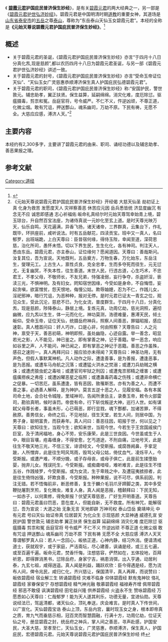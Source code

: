 《 '''[[碧霞元君|碧霞元君]]护国庇民普济保生妙经'''》，是有关[[碧霞元君|碧霞元君]]的两大经典之一，另一部是《[[碧霞元君护世弘济妙经|碧霞元君护世弘济妙经]]》。碧霞元君是中国明清时期[[道教|道教]]的重要女神，其道场是[[山东省|山东省]][[泰安市|泰安市]]的[[五岳|五岳]]之尊[[泰山|泰山]]，尊称为“东岳泰山天仙玉女碧霞元君”。本经的全称是'''《元始天尊说碧霞元君护国庇民普济保生妙经》'''。<ref> {{Cite book | author = 张国祥 | title = 《万历续道藏》 | location =中国 | publisher = 不清 | date =明正统十年（1445） | pages = “隶”五|  language = zh}} </ref>

== 概述 ==
* 关于碧霞元君的圣诞，《碧霞元君护国庇民普济保生妙经》亦言“于四月十八日分真化炁,现是慈颜”,都以农历四月十八日为碧霞元君圣诞，与另一部《碧霞元君护世弘济妙经》讲述一致。
* 关于碧霞元君的封号，《碧霞元君护国庇民普济保生妙经》亦言“受命玉帝证位天仙”、“天仙玉女广灵慈惠恭顺溥济保生真人护国庇民弘德碧霞元君”。
* 关于碧霞元君的职司，《碧霞元君护国庇民普济保生妙经》称:“安国护民，警世敦元。辅忠助孝，翼正扶贤。保生益算，延嗣绵绵。消灾化难，度厄除愆。驱瘟摄毒，剪祟和冤。岳庭官将，号令威严。不仁不义，忤逆凶顽，不尊正道，化微尘烟。敢有咒诅，押送酆山，魂系幽司，万劫不原。下民有祷，无愿不全。大慈应应感，溥济人天。”<ref>《元始天尊说碧霞元君护国庇民普济保生妙经》开经偈 大慈天仙圣 劫初证上真 化身为救苦 发愿度天人 灾祥察善恶 休苦应元因 岳兵悉皆统 济显度幽沉 有念无不应 诚思即感通 志心祈福佑 皈命礼真经尔时元始天尊驾幸始青上境，碧玉琼台，升自然百宝法座，为诸侍真说一元妙化至玄上道。是时天尊光映万天，仙乐自鸣，天花遍满，异香飞扬，诸天诸帝，三界群真，云集台下，作礼既毕，环拱座前，咸听说法。时有五岳献花，四渎贡宝。班中又一真人，名曰郁罗，出班端跪，上白天尊曰：臣昔宿何缘，得侍玉陛，幸闻至道，深荷恩慈，治化所司，愚怀未悟。切以下界生民，生生化化，各有神司。判注天人，悉由东岳。碧霞元君，亦主泰山，证位缘何？愿闻道因。天尊曰：善哉斯问。汝复其位，吾为宣说。天地既判，五岳奠方，万物生春，万化始东，东岳注生，燮理元工。上古生人，禀性贞良，克全忠孝，生而多夺死而径生，元无愆尤，无复幽冥，不失本性，往生善道。末世人民，行违古道，心生巧术，不忠君王，不孝父母，不敬师长，不友兄弟，恃强凌弱，妄行争夺，杀盗奸淫，亵渎三光，不惧神明。及有妇女。罔知宿世因缘，今受如是身命，不自悔悟，妄起贪嗔，欲富憎贫，怨天恨地，侮慢公姑。欺辱妯娌，忍为不仁，作践儿女，淫祀邪神，暗行咒诅，为恶种种，报对无停。是时元君已证太一青玄之位，观见众生，受此沉沦，慈悲不已，为化女流，普度群生。于四月十八日，分真化炁，现是慈颜，陟降泰山，静居上境。复炼元真，功周亿劫，慈光洞照，遍彻幽微，应九炁以生生，体一元而化化，神功莫测，浩德难量，惠溥天民，倾土皈仰。受命玉帝，证位天仙，统摄岳府神兵，照察人间善恶，罪辐昭报，感应速彰。真人稽首问曰：奸人巧诈，口是心非，何由照察？天尊告曰：人之元神，禀受于天，善恶初萌，神明即照，虽处幽隐，心迹自露。举一善念，昭显若光之影，人不能见，神已鉴之。即有掌善之神，记于善籍。举一恶念，响应如谷里之声，人不能问，神已闻之，即有掌恶之神记于恶籍。善恶之作虽殊，感召之速则一。真人再拜问曰：报应验亦未得闻？天尊告曰：神圣功用，无有声色，但假人事默寓神机。凡人动作之际，遭逢善事，是为善报，遭逢恶事，是为恶报。或遭车马舟航之沉落；或遭猛火洪水之焚溺；或遭刀兵劫贼之横诛；或遭虎狼虫蛇之毒啖；或遭官司牢狱之刑囚；或遭鬼祟邪精之缠害；或遭瘟癀痨疾之弗痊；或遭凶曜恶星之临照；或遭蛊毒药毒之伤残；或遭非命横亡之促暴。一切苦厄，虽系遭逢，皆有恶因，致罹斯苦。亦有为善之人，而遭不善之事，必遇善人解释，是为神护。莫言五逆十恶之人，见履安福。各有本属司命土地，会合社令城隍，里域神司，告闻所隶岳主，录奏玉帝，敕令火部雷司，勘验真明，候时诛罚。帝尝有命，行下斩伐叛逆大神，巡行人世。如有谋弑父母尊长者，事虽未形，心已萌恶，即行显戮，魂下酆都，加诸苦罪，不得赦原。善男信女，命终之后，不见地狱，径生天堂，若生人间，则居中国，为男子身，聪明富贵，而获寿年。真人问曰：善恶往因，昭报于世，何以见之？天尊曰：欲知往生，当观今生；欲知来世，当观今世。今若生于王宫国戚侯门巨室，及于清闲福地，身心不劳，安乐康荣，此是三世良因。今世虽或生于人中，眼目盲壤，疮毒缠身，不得安愈，乞丐道途，不刑自痛，泣地号天，此是往生不敬天地三光，不信三宝，诽谤经文，今受斯报。或腐唇阙鼻，手挛足跛，人所憎弃，此是往生呵风骂雨，毁骂父母公姑，倚仗血气，凌烁平人，今受斯报。或遭产难，不顺分娩，或子存母丧，或母子俱亡，此是前生揉堕胎婴，抛弃儿女。残误托生，今受斯报。或痴聋喑哑，难听难言，此是往生不惜五谷，作践绫罗，今受斯报。或为女流，生于卑贱之中，及遭寇夷掳掠者，此是往生倚恃凶强，奸欺良善，今受斯报。种种果报，说不可尽，俱系前因，判注无错。若不悟悔前非，断恶修善，复生于麟介毛羽爪牙蹄脚之类，其中多受鞭挞屠割烹煎，复化微虫，难复人身。真人闻是恶报，稽颡拜曰：下民无知，一如赤子，以何熏修，得免斯报？伏望天尊慈恩，广好生开明善道。天尊告曰：碧霞元君虽曰罚恶，意在度人，但能自新，无不救度。所有神咒，能解宿愆，吾为宣说：大道之始 无象无言 天地即辟 万神司权 泰山岱岳 奠靖坤元 中有元君 号曰天仙 始证帝真 位居碧天 为化众生 示现慈颜 大显神通 威德孔宣 安民护国 警世敦元 辅忠助孝 翼正扶贤 保生益算 延嗣绵绵 消灾化难 度厄除愆 驱瘟摄毒 剪祟和冤 岳庭官将 号令威严 不仁不义 忤逆凶顽 不尊正道 化微尘烟 敢有咒诅 押送酆山 魂系幽司 万劫不原 下民有祷 无愿不全 大慈应感 溥济人天天尊谓郁罗真人曰：若人一念回心，皈依正道，心神内静，结习外消。便请清戒道士，获就观宇，或于家庭，严洁斋坛，尽心建善，讽诵是经，或三五七遍，或至百遍千遍。皈命元君，焚香忏悔，注想慈容，俨然如在，五体投地，百拜祈恩，即得罪消黑书，愆除岳府，身家宁吉，祸患消弭，出入亨通，动居利泰，九玄七祖，咸得逍遥。真人闻是利益，踊跃欢欣：臣今得遇是经，愿为流布人间，俾令兆民，咸归仁化，齐兴慈让，保国清平，真人再拜，而说赞曰：皈依碧霞经 宿业解三生 转诵碧霞经 灾难不临身 仰体碧霞经 默有鬼神钦 恪礼碧霞经 家眷保安宁 存想碧霞经 精气神光融 敬慕碧霞经 福禄寿齐增 佩带碧霞经 邪恶不敢侵 讽演碧霞经 田宅益兴隆 供养碧霞经 火盗永不生 赞咏碧霞经 万愿悉如心天尊曰：仁哉郁罗！能为天人遂其利乐，功德无量，宜进仙勋。天尊说经法已，驾返清都，诸天仙众，顶礼奉送，庆会难言。是时真人下传世间，以广宣化。天仙碧霞宝诰 泰山上顶，东岳内宫，曩时现玉女之身，根本即帝真之质，育九气而垂慈示相，冠百灵而智慧圆融，行满十方，功周亿劫，位证天仙之号，册显碧霞之封，统岳府之神兵，掌人间之善恶，寻声赴感，护国安民，大圣大慈，至孝至仁，天仙玉女，广灵慈惠，恭顺溥济，保生真人，护国庇民，宏德碧霞元君。元始天尊说碧霞元君护国庇民普济保生妙经 终</ref>

== 主要内容 ==
本经约有2,300多字，主要讲了碧霞元君的由来、职司、诵经功德以及辅忠助孝、善恶果报之理。

== 参考文献 ==
{{reflist}}

[[Category:道经|Category:道经]]